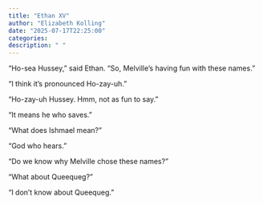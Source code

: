 ```yaml
---
title: "Ethan XV"
author: "Elizabeth Kolling"
date: "2025-07-17T22:25:00"
categories: 
description: " "
---
```


“Ho-sea Hussey,” said Ethan. “So, Melville’s having fun with these names.”

“I think it’s pronounced Ho-zay-uh.” 

“Ho-zay-uh Hussey. Hmm, not as fun to say.”

“It means he who saves.”

“What does Ishmael mean?”

“God who hears.” 

“Do we know why Melville chose these names?”

“What about Queequeg?”

“I don’t know about Queequeg.”
